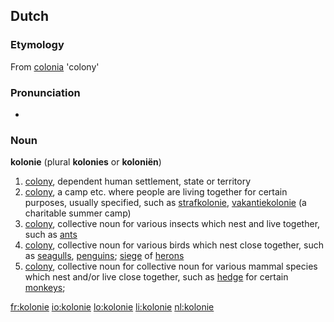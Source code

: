 ==Dutch==

===Etymology===
From {{etyl|la}} [[colonia]] 'colony'

===Pronunciation===
* {{audio|Nl-kolonie.ogg|audio}}

===Noun===
'''kolonie''' {{f}} (plural '''kolonies''' or '''koloniën''')

# [[colony]], dependent human settlement, state or territory
# [[colony]], a camp etc. where people are living together for certain purposes, usually specified, such as [[strafkolonie]], [[vakantiekolonie]] (a charitable summer camp)
# [[colony]], collective noun for various insects which nest and live together, such as [[ant]]s
# [[colony]], collective noun for various birds which nest close together, such as [[seagull]]s, [[penguin]]s; [[siege]] of [[heron]]s
# [[colony]], collective noun for collective noun for various mammal species which nest and/or live close together, such as [[hedge]] for certain [[monkey]]s;

[[fr:kolonie]]
[[io:kolonie]]
[[lo:kolonie]]
[[li:kolonie]]
[[nl:kolonie]]